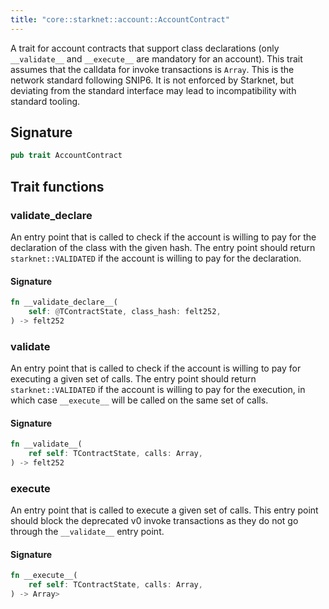 ```yaml
---
title: "core::starknet::account::AccountContract"
---
```


A trait for account contracts that support class declarations (only `__validate__` and
`__execute__` are mandatory for an account).
This trait assumes that the calldata for invoke transactions is `Array`.
This is the network standard following SNIP6.
It is not enforced by Starknet, but deviating from the standard interface may lead to
incompatibility with standard tooling.



## Signature

```rust
pub trait AccountContract
```



## Trait functions

### __validate_declare__



An entry point that is called to check if the account is willing to pay for the declaration
of the class with the given hash.
The entry point should return `starknet::VALIDATED` if the account is willing to pay
for the declaration.





#### Signature

```rust
fn __validate_declare__(
    self: @TContractState, class_hash: felt252,
) -> felt252
```


### __validate__



An entry point that is called to check if the account is willing to pay for
executing a given set of calls.
The entry point should return `starknet::VALIDATED` if the account is willing to pay
for the execution, in which case `__execute__` will be called on the same set of calls.





#### Signature

```rust
fn __validate__(
    ref self: TContractState, calls: Array,
) -> felt252
```


### __execute__



An entry point that is called to execute a given set of calls.
This entry point should block the deprecated v0 invoke transactions as they do not go
through the `__validate__` entry point.





#### Signature

```rust
fn __execute__(
    ref self: TContractState, calls: Array,
) -> Array>
```


